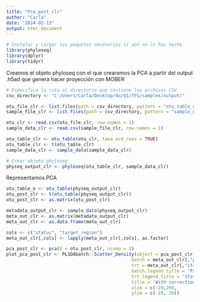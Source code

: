 ```yaml
---
title: "Pca_post_clr"
author: "Carla"
date: "2024-02-13"
output: html_document
---
```


```r
# Instalar y cargar los paquetes necesarios si aún no lo has hecho
library(phyloseq)
library(dplyr)
library(tidyr)
```

Creamos el objeto phyloseq con el que crearemos la PCA a partir del output .h5ad que genera hacer proyección con MOBER 

```r
# Especifica la ruta al directorio que contiene los archivos CSV
csv_directory <- "C:/Users/Carla/Desktop/4o/Q1/TFG/samples/output/"

otu_file_clr <- list.files(path = csv_directory, pattern = "otu_table_clr.csv", full.names = TRUE)
sample_file_clr <- list.files(path = csv_directory, pattern = "sample_data_clr.csv", full.names = TRUE)

otu_clr <- read.csv(otu_file_clr, row.names = 1)
sample_data_clr <- read.csv(sample_file_clr, row.names = 1)

otu_table_clr <- otu_table(otu_clr, taxa_are_rows = TRUE)
otu_table_clr <- t(otu_table_clr)
sample_data_clr <- sample_data(sample_data_clr)

# Crear objeto phyloseq
physeq_output_clr <- phyloseq(otu_table_clr, sample_data_clr)
```

Representamos PCA

```r
otu_table_o <- otu_table(physeq_output_clr)
otu_post_clr <- t(otu_table(physeq_output_clr))
otu_post_clr <- as.matrix(otu_post_clr)

metadata_output_clr <- sample_data(physeq_output_clr)
meta_out_clr <- as.matrix(metadata_output_clr)
meta_out_clr <- as.data.frame(meta_out_clr)

cols <- c("status", "target_region")
meta_out_clr[,cols] <- lapply(meta_out_clr[,cols], as.factor)

pca_post_clr <- pca(X = otu_post_clr, ncomp = 2)
plot_pca_post_clr <- PLSDAbatch::Scatter_Density(object = pca_post_clr,
                                               batch = meta_out_clr[,"project"],
                                               trt = meta_out_clr[,"status"],
                                               batch.legend.title = 'Project',
                                               trt.legend.title = 'Status',
                                               title = 'With correction',
                                               xlim = c(-20,20), 
                                               ylim = c(-20, 20))
```